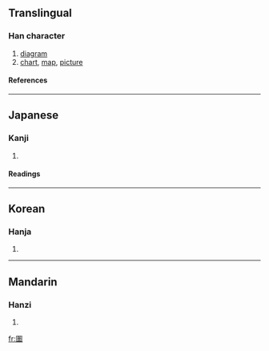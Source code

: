 ==Translingual==
===Han character===
{{Han char|rn=31|rad=囗|as=11|sn=14|four=|canj=田戈十田 (WIJW)}}
# [[diagram]]
# [[chart]], [[map]], [[picture]]
====References====
{{Han ref|kx=0221.010|dkj=04833|hdz=10726.070|uh=5717|ud=22295}}
----
==Japanese==

===Kanji===
{{ja-kanji|grade=|rs=囗11}}
# {{defn|Japanese}} 
====Readings====
{{ja-readings|on=[[と]] (to), [[ず]] (zu)|kun=[[はかる]] (hakaru), [[えがあく]] (egaaku), [[え]] (e)}}
----
==Korean==
===Hanja===
{{ko-hanja|hangeul=[[도]]|rv=do|mr=to}}
# {{defn|Korean}}
----
==Mandarin==
===Hanzi===
{{cmn-hanzi|pin=[[tú]] (tu2)|wg=t'u<sup>2</sup>}}
# {{defn|Mandarin}}

[[fr:圗]]